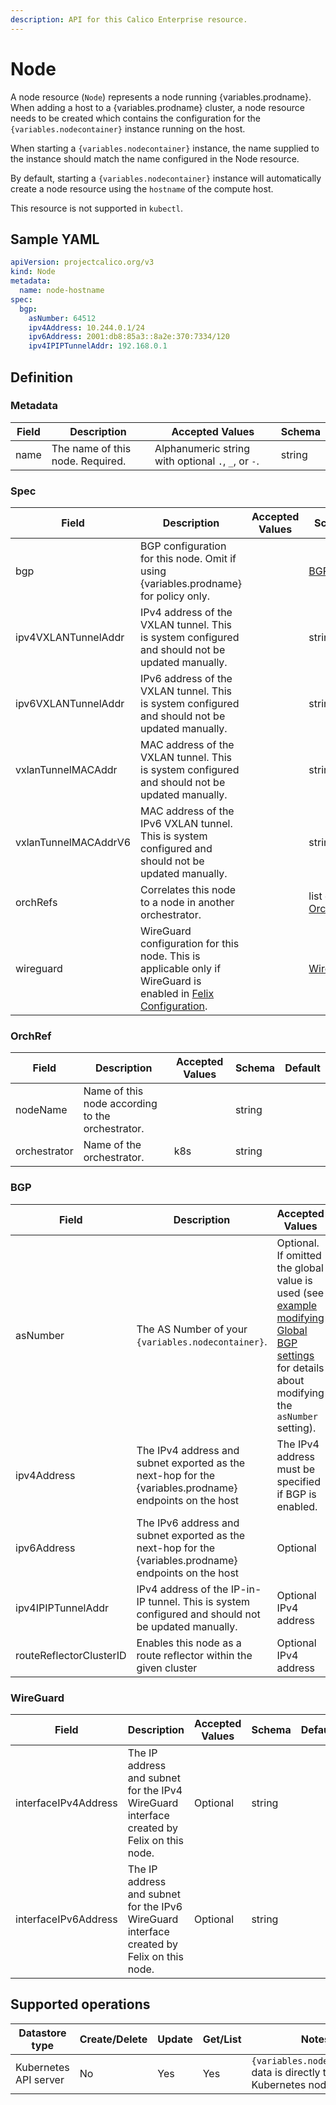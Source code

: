 ```yaml
---
description: API for this Calico Enterprise resource.
---
```



# Node

A node resource (`Node`) represents a node running {variables.prodname}. When adding a host
to a {variables.prodname} cluster, a node resource needs to be created which contains the
configuration for the `{variables.nodecontainer}` instance running on the host.

When starting a `{variables.nodecontainer}` instance, the name supplied to the instance should
match the name configured in the Node resource.

By default, starting a `{variables.nodecontainer}` instance will automatically create a node resource
using the `hostname` of the compute host.

This resource is not supported in `kubectl`.

## Sample YAML

```yaml
apiVersion: projectcalico.org/v3
kind: Node
metadata:
  name: node-hostname
spec:
  bgp:
    asNumber: 64512
    ipv4Address: 10.244.0.1/24
    ipv6Address: 2001:db8:85a3::8a2e:370:7334/120
    ipv4IPIPTunnelAddr: 192.168.0.1
```

## Definition

### Metadata

| Field | Description                      | Accepted Values                                     | Schema |
| ----- | -------------------------------- | --------------------------------------------------- | ------ |
| name  | The name of this node. Required. | Alphanumeric string with optional `.`, `_`, or `-`. | string |

### Spec

| Field                | Description                                                                                                                       | Accepted Values | Schema                       | Default |
| -------------------- | --------------------------------------------------------------------------------------------------------------------------------- | --------------- | ---------------------------- | ------- |
| bgp                  | BGP configuration for this node. Omit if using {variables.prodname} for policy only.                                                      |                 | [BGP](#bgp)                  |
| ipv4VXLANTunnelAddr  | IPv4 address of the VXLAN tunnel. This is system configured and should not be updated manually.                                   |                 | string                       |
| ipv6VXLANTunnelAddr  | IPv6 address of the VXLAN tunnel. This is system configured and should not be updated manually.                                   |                 | string                       |
| vxlanTunnelMACAddr   | MAC address of the VXLAN tunnel. This is system configured and should not be updated manually.                                    |                 | string                       |
| vxlanTunnelMACAddrV6 | MAC address of the IPv6 VXLAN tunnel. This is system configured and should not be updated manually.                               |                 | string                       |
| orchRefs             | Correlates this node to a node in another orchestrator.                                                                           |                 | list of [OrchRefs](#orchref) |
| wireguard            | WireGuard configuration for this node. This is applicable only if WireGuard is enabled in [Felix Configuration](felixconfig.mdx). |                 | [WireGuard](#wireguard)      |

### OrchRef

| Field        | Description                                      | Accepted Values | Schema | Default |
| ------------ | ------------------------------------------------ | --------------- | ------ | ------- |
| nodeName     | Name of this node according to the orchestrator. |                 | string |
| orchestrator | Name of the orchestrator.                        | k8s             | string |

### BGP

| Field                   | Description                                                                                        | Accepted Values                                                                                                                                                                       | Schema  | Default |
| ----------------------- | -------------------------------------------------------------------------------------------------- | ------------------------------------------------------------------------------------------------------------------------------------------------------------------------------------- | ------- | ------- |
| asNumber                | The AS Number of your `{variables.nodecontainer}`.                                                         | Optional. If omitted the global value is used (see [example modifying Global BGP settings](../../networking/configuring/bgp.mdx) for details about modifying the `asNumber` setting). | integer |
| ipv4Address             | The IPv4 address and subnet exported as the next-hop for the {variables.prodname} endpoints on the host    | The IPv4 address must be specified if BGP is enabled.                                                                                                                                 | string  |
| ipv6Address             | The IPv6 address and subnet exported as the next-hop for the {variables.prodname} endpoints on the host    | Optional                                                                                                                                                                              | string  |
| ipv4IPIPTunnelAddr      | IPv4 address of the IP-in-IP tunnel. This is system configured and should not be updated manually. | Optional IPv4 address                                                                                                                                                                 | string  |
| routeReflectorClusterID | Enables this node as a route reflector within the given cluster                                    | Optional IPv4 address                                                                                                                                                                 | string  |

### WireGuard

| Field                | Description                                                                               | Accepted Values | Schema | Default |
| -------------------- | ----------------------------------------------------------------------------------------- | --------------- | ------ | ------- |
| interfaceIPv4Address | The IP address and subnet for the IPv4 WireGuard interface created by Felix on this node. | Optional        | string |
| interfaceIPv6Address | The IP address and subnet for the IPv6 WireGuard interface created by Felix on this node. | Optional        | string |

## Supported operations

| Datastore type        | Create/Delete | Update | Get/List | Notes                                                              |
| --------------------- | ------------- | ------ | -------- | ------------------------------------------------------------------ |
| Kubernetes API server | No            | Yes    | Yes      | `{variables.nodecontainer}` data is directly tied to the Kubernetes nodes. |

